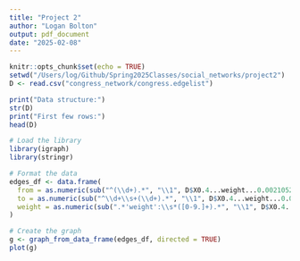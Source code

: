 ```yaml
---
title: "Project 2"
author: "Logan Bolton"
output: pdf_document
date: "2025-02-08"
---
```


```r
knitr::opts_chunk$set(echo = TRUE)
setwd("/Users/log/Github/Spring2025Classes/social_networks/project2")
D <- read.csv("congress_network/congress.edgelist")
```


```r
print("Data structure:")
str(D)
print("First few rows:") 
head(D)

# Load the library
library(igraph) 
library(stringr)
```

```r


# Format the data
edges_df <- data.frame(
  from = as.numeric(sub("^(\\d+).*", "\\1", D$X0.4...weight...0.002105263157894737.)),
  to = as.numeric(sub("^\\d+\\s+(\\d+).*", "\\1", D$X0.4...weight...0.002105263157894737.)),
  weight = as.numeric(sub(".*'weight':\\s*([0-9.]+).*", "\\1", D$X0.4...weight...0.002105263157894737.))
)

# Create the graph
g <- graph_from_data_frame(edges_df, directed = TRUE)
plot(g)

```


```r
```
